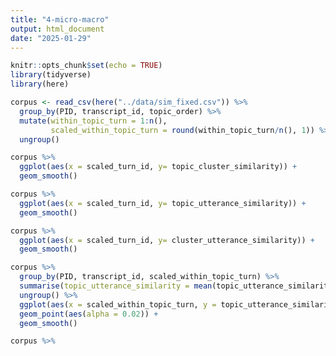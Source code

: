 ```yaml
---
title: "4-micro-macro"
output: html_document
date: "2025-01-29"
---
```


```r
knitr::opts_chunk$set(echo = TRUE)
library(tidyverse)
library(here)
```

```r
corpus <- read_csv(here("../data/sim_fixed.csv")) %>%
  group_by(PID, transcript_id, topic_order) %>%
  mutate(within_topic_turn = 1:n(),
         scaled_within_topic_turn = round(within_topic_turn/n(), 1)) %>%
  ungroup()
```

```r
corpus %>%
  ggplot(aes(x = scaled_turn_id, y= topic_cluster_similarity)) +
  geom_smooth()

corpus %>%
  ggplot(aes(x = scaled_turn_id, y= topic_utterance_similarity)) +
  geom_smooth()

corpus %>%
  ggplot(aes(x = scaled_turn_id, y= cluster_utterance_similarity)) +
  geom_smooth()

corpus %>%
  group_by(PID, transcript_id, scaled_within_topic_turn) %>%
  summarise(topic_utterance_similarity = mean(topic_utterance_similarity)) %>%
  ungroup() %>%
  ggplot(aes(x = scaled_within_topic_turn, y = topic_utterance_similarity)) +
  geom_point(aes(alpha = 0.02)) +
  geom_smooth()

```

```r
corpus %>%
  

```